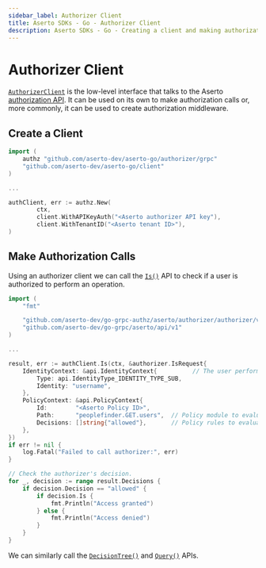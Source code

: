 ```yaml
---
sidebar_label: Authorizer Client
title: Aserto SDKs - Go - Authorizer Client
description: Aserto SDKs - Go - Creating a client and making authorization calls
---
```


# Authorizer Client

[`AuthorizerClient`](https://github.com/aserto-dev/go-grpc-authz/blob/main/aserto/authorizer/authorizer/v1/authorizer_grpc.pb.go#L20)
is the low-level interface that talks to the Aserto [authorization API](/docs/authorizer-guide/authz).
It can be used on its own to make authorization calls or, more commonly, it can be used to create authorization
middleware.

## Create a Client

```go
import (
    authz "github.com/aserto-dev/aserto-go/authorizer/grpc"
    "github.com/aserto-dev/aserto-go/client"
)

...

authClient, err := authz.New(
        ctx,
        client.WithAPIKeyAuth("<Aserto authorizer API key"),
        client.WithTenantID("<Aserto tenant ID>"),
)
```

## Make Authorization Calls

Using an authorizer client we can call the [`Is()`](/docs/authorizer-guide/is) API to check if a user is authorized
to perform an operation.

```go
import (
    "fmt"

    "github.com/aserto-dev/go-grpc-authz/aserto/authorizer/authorizer/v1"
    "github.com/aserto-dev/go-grpc/aserto/api/v1"
)

...

result, err := authClient.Is(ctx, &authorizer.IsRequest{
    IdentityContext: &api.IdentityContext{          // The user performing the operation.
        Type: api.IdentityType_IDENTITY_TYPE_SUB,
        Identity: "username",
    },
    PolicyContext: &api.PolicyContext{
        Id:        "<Aserto Policy ID>",
        Path:      "peoplefinder.GET.users",  // Policy module to evaluate.
        Decisions: []string{"allowed"},       // Policy rules to evaluate.
    },
})
if err != nil {
    log.Fatal("Failed to call authorizer:", err)
}

// Check the authorizer's decision.
for _, decision := range result.Decisions {
    if decision.Decision == "allowed" {
        if decision.Is {
            fmt.Println("Access granted")
        } else {
            fmt.Println("Access denied")
        }
    }
}
```

We can similarly call the [`DecisionTree()`](/docs/authorizer-guide/decisiontree) and
[`Query()`](/docs/authorizer-guide/query) APIs.
